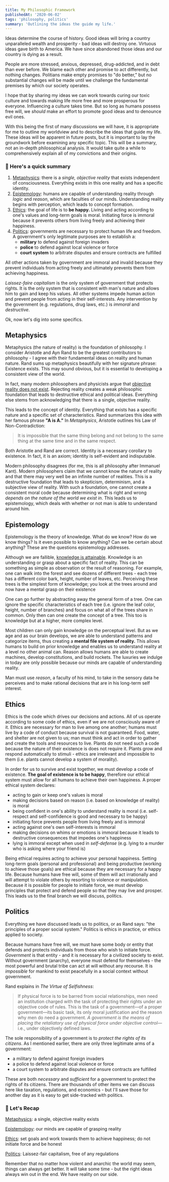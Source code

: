```yaml
---
title: My Philosophic Framework
publishedAt: '2020-06-02'
tags: 'philosophy, politics'
summary: 'Outlining the ideas the guide my life.'
---
```


Ideas determine the course of history. Good ideas will bring a country unparalleled wealth and prosperity - bad ideas will destroy one. Virtuous ideas gave birth to America. We have since abandoned those ideas and our country is dying as a result.

People are more stressed, anxious, depressed, drug-addicted, and in debt than ever before. We blame each other and promise to act differently, but nothing changes. Politians make empty promises to "do better," but no substantial changes will be made until we challenge the fundamental premises by which our society operates.

I hope that by sharing my ideas we can work towards curing our toxic culture and towards making life more free and more prosperous for everyone. Influencing a culture takes time. But so long as humans possess free will, we _should_ make an effort to promote good ideas and to denounce evil ones.

With this being the first of many discussions we will have, it is appropriate for me to outline my worldview and to describe the ideas that guide my life. These ideas will be apparent in future posts, but it is important to lay the groundwork before examining any specific topic. This will be a summary, not an in-depth philosophical analysis. It would take quite a while to comprehensively explain all of my convictions and their origins.

<div className="border-2 border-gray-700 p-4 mb-2 bg-white  dark:bg-gray-700" role="alert">
  <div className="flex items-center">
      <h3 className="my-0 text-lg font-medium text-gray-700 dark:text-gray-300">📝 Here's a quick summary</h3>
  </div>
  <ol>
    <li>
      <u>Metaphysics</u>: there is a <em>single, objective reality</em> that exists independent of
      consciousness. Everything exists in this one reality and has a specific identity.
    </li>
    <li>
      <u>Epistemology</u>: humans are capable of understanding reality through
      <em>logic</em> and <em>reason</em>, which are faculties of our minds. Understanding reality begins
      with perception, which leads to concept formation.
    </li>
    <li>
      <u>Ethics</u>: the goal of life is to <b>be happy.</b> Living and acting according to one's
      values and long-term goals is moral. Initiating force is immoral because it prevents others
      from living freely and achieving their happiness.
    </li>
    <li>
      <u>Politics</u>: governments are necessary to protect human life and freedom. A government's
      only legitimate purposes are to establish a:
      <ul>
        <li>
          <b>military</b> to defend against foreign invaders
        </li>
        <li>
          <b>police</b> to defend against local violence or force
        </li>
        <li>
          <b>court system</b> to arbitrate disputes and ensure contracts are fulfilled
        </li>
      </ul>
    </li>
  </ol>
</div>

All other actions taken by government are immoral and invalid because they prevent individuals from acting freely and ultimately prevents them from achieving happiness.

_Laissez-faire capitalism_ is the only system of government that protects rights. It is the only system that is consistent with man's nature and allows him to gain and keep his values. All other systems impede human action and prevent people from acting in their self-interests. Any intervention by the government (e.g. regulations, drug laws, etc.) is _immoral_ and _destructive_.

Ok, now let's dig into some specifics.

## Metaphysics

Metaphysics (the nature of reality) is the foundation of philosophy. I consider Aristotle and Ayn Rand to be the greatest contributors to philosophy - I agree with their fundamental ideas on reality and human nature. Rand sums up metaphysics beautifully with her signature phrase: Existence exists. This may sound obvious, but it is essential to developing a consistent view of the world.

In fact, many modern philosophers and physicists argue that [objective reality does not exist](https://www.livescience.com/objective-reality-not-exist-quantum-physicists.html). Rejecting reality creates a weak philosophic foundation that leads to destructive ethical and political ideas. Everything else stems from acknowledging that there is a single, objective reality.

This leads to the concept of identity. Everything that exists has a specific nature and a specific set of characteristics. Rand summarizes this idea with her famous phrase **"A is A."**
In _Metaphysics_, Aristotle outlines his Law of Non-Contradiction:

> It is impossible that the same thing belong and not belong to the same thing at the same time and in the same respect.

Both Aristotle and Rand are correct. Identity is a necessary corollary to existence. In fact, it is an axiom; identity is self-evident and indisputable.

Modern philosophy disagrees (for me, this is all philosophy after Immanuel Kant). Modern philosophers claim that we cannot know the nature of reality and that there may very well be an infinite number of realities. This is a destructive foundation that leads to skepticism, determinism, and a subjective view of reality. With such a foundation, one cannot create a consistent moral code because determining what is right and wrong _depends on the nature of the world we exist in_. This leads us to epistemology, which deals with whether or not man is able to understand around him.

## Epistemology

Epistemology is the theory of knowledge. What do we know? How do we know things? Is it even possible to know anything? Can we be certain about anything? These are the questions epistemology addresses.

Although we are fallible, <u>knowledge is attainable</u>. Knowledge is an understanding or grasp about a specific fact of reality. This can be something as simple as observation or the result of reasoning. For example, one can walk into the forest and see dozens of different trees - each tree has a different color bark, height, number of leaves, etc. Perceiving these trees is the simplest form of knowledge; you look at the trees around and now have a mental grasp on their existence

One can go further by abstracting away the general form of a tree. One can ignore the specific characteristics of each tree (i.e. ignore the leaf color, height, number of branches) and focus on what all of the trees share in common. Only then can one create the concept of a tree. This too is knowledge but at a higher, more complex level.

Most children can only gain knowledge on the perceptual level. But as we age and as our brain develops, we are able to understand patterns and categorize items, thus creating a **mental file system of reality.** This allows humans to build on prior knowledge and enables us to understand reality at a level no other animal can. Reason allows humans are able to create machines, develop constitutions, and build rockets. The luxuries we indulge in today are only possible because our minds are capable of understanding reality.

Man must use _reason_, a faculty of his mind, to take in the sensory data he perceives and to make rational decisions that are in his long-term self interest.

## Ethics

Ethics is the code which drives our decisions and actions. All of us operate according to some code of ethics, even if we are not consciously aware of it. Ethics are necessary for man to live among one another; humans must live by a code of conduct because survival is not guaranteed. Food, water, and shelter are not given to us; man must think and act in order to gather and create the tools and resources to live. Plants do not need such a code because the nature of their existence is does not require it. Plants grow and respond automatically to stimuli - ethics are irrelevant and impossible to them (i.e. plants cannot develop a system of morality).

In order for us to survive and exist together, we must develop a code of existence. **The goal of existence is to be happy**, therefore our ethical system must allow for all humans to achieve their own happiness. A proper ethical system declares:

- acting to gain or keep one's values is moral
- making decisions based on reason (i.e. based on knowledge of reality) is moral
- being confident in one's ability to understand reality is moral (i.e. self-respect and self-confidence is good and necessary to be happy)
- initiating force prevents people from living freely and is immoral
- acting against one's own self-interests is immoral
- making decisions on whims or emotions is immoral because it leads to destructive consequences that impedes one's happiness
- lying is immoral except when used in _self-defense_ (e.g. lying to a murder who is asking where your friend is)

Being ethical requires acting to achieve your personal happiness. Setting long-term goals (personal and professional) and being productive (working to achieve those goals) are ethical because they are necessary for a happy life. Because humans have free will, some of them will act irrationally and will attempt to violate others by resorting to violence or manipulation. Because it is possible for people to initiate force, we must develop principles that protect and defend people so that they may live and prosper. This leads us to the final branch we will discuss, politics.

## Politics

Everything we have discussed leads us to politics, or as Rand says: "the principles of a proper social system." Politics is ethics in practice, or ethics applied to society.

Because humans have free will, we must have some body or entity that defends and protects individuals from those who wish to initiate force. _Government_ is that entity - and it is necessary for a civilized society to exist. Without government (anarchy), everyone must defend for themselves - the most powerful and brutal tribe can act at will without any recourse. It is _impossible_ for mankind to exist peacefully in a social context without government.

Rand explains in _The Virtue of Selfishness_:

> If physical force is to be barred from social relationships, men need an institution charged with the task of protecting their rights under an objective code of rules.
> This is the task of a government—of a proper government—its basic task, its only moral justification and the reason why men do need a government.
> _A government is the means of placing the retaliatory use of physical force under objective control_—i.e., under objectively defined laws.

The sole responsibility of a government is to _protect the rights of its citizens_. As I mentioned earlier, there are only three legitimate arms of a government:

- a military to defend against foreign invaders
- a police to defend against local violence or force
- a court system to arbitrate disputes and ensure contracts are fulfilled

These are both _necessary_ and _sufficient_ for a government to protect the rights of its citizens. There are thousands of other items we can discuss here like taxation, regulations, and economics - but I'll save those for another day as it is easy to get side-tracked with politics.

<div className="border-2 border-gray-700 p-4 mb-2 bg-white  dark:bg-gray-700" role="alert">
  <div className="flex items-center">
      <h3 className="my-0 text-lg font-medium text-gray-700 dark:text-gray-300">📝 Let's Recap</h3>
  </div>
  <p>
    <u>Metaphysics</u>: a single, objective reality exists
  </p>
  <p>
    <u>Epistemology</u>: our minds are capable of grasping reality
  </p>
  <p>
    <u>Ethics</u>: set goals and work towards them to achieve happiness; do not initiate force and
    be honest
  </p>
  <p>
    <u>Politics</u>: Laissez-fair capitalism, free of any regulations
  </p>
</div>

Remember that no matter how violent and anarchic the world may seem, things can always get better. It will take some time - but the right ideas always win out in the end. We have reality on our side.
